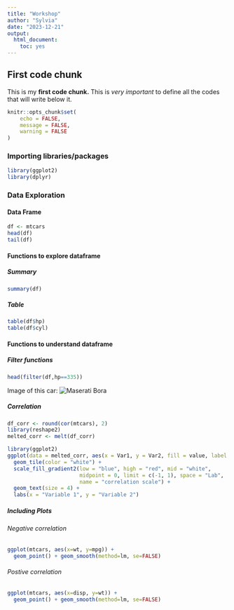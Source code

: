 ```yaml
---
title: "Workshop"
author: "Sylvia"
date: "2023-12-21"
output:
  html_document:
    toc: yes
---
```


## First code chunk 

This is my **first code chunk.** This is *very important* to define all the codes that will write below it.

```r
knitr::opts_chunk$set(
	echo = FALSE,
	message = FALSE,
	warning = FALSE
)
```



### Importing libraries/packages

```r
library(ggplot2)
library(dplyr)
```

### Data Exploration

#### Data Frame

```r
df <- mtcars
head(df)
tail(df)
```

#### Functions to explore dataframe

##### Summary

```r
summary(df)
```

##### Table

```r
table(df$hp)
table(df$cyl)
```

#### Functions to understand dataframe

##### Filter functions

```r
head(filter(df,hp==335))
```
Image of this car:
![Maserati Bora](https://images.squarespace-cdn.com/content/v1/5e7918a4b1051f6e49dcfdb1/1634937415727-WVRAG69V0KT862R5YY89/DS102048FF.jpg)

##### Correlation

```r
df_corr <- round(cor(mtcars), 2)
library(reshape2)
melted_corr <- melt(df_corr)

library(ggplot2)
ggplot(data = melted_corr, aes(x = Var1, y = Var2, fill = value, label = value)) +
  geom_tile(color = "white") +
  scale_fill_gradient2(low = "blue", high = "red", mid = "white",
                       midpoint = 0, limit = c(-1, 1), space = "Lab",
                       name = "correlation scale") +
  geom_text(size = 4) +
  labs(x = "Variable 1", y = "Variable 2")
```

##### Including Plots

###### Negative correlation

```r
ggplot(mtcars, aes(x=wt, y=mpg)) +
  geom_point() + geom_smooth(method=lm, se=FALSE)
```

###### Postive correlation

```r
ggplot(mtcars, aes(x=disp, y=wt)) +
  geom_point() + geom_smooth(method=lm, se=FALSE)
```












